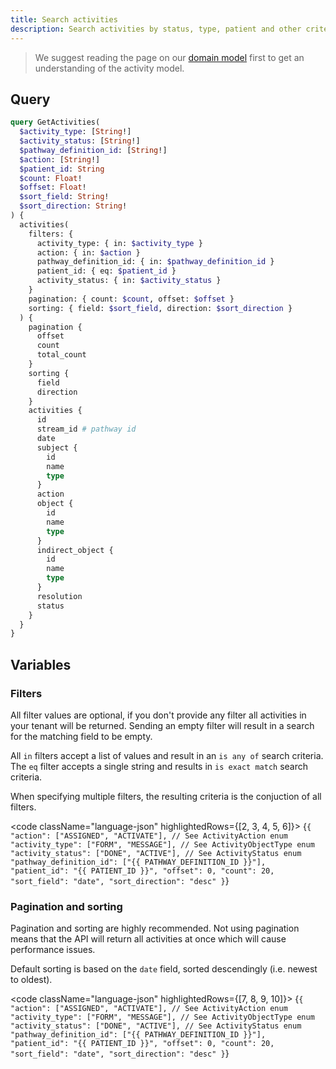 ```yaml
---
title: Search activities
description: Search activities by status, type, patient and other criteria
---
```


> We suggest reading the page on our [domain model](/awell-orchestration/docs/getting-started/domain-model) first to get an understanding of the activity model.

## Query

```graphql
query GetActivities(
  $activity_type: [String!]
  $activity_status: [String!]
  $pathway_definition_id: [String!]
  $action: [String!]
  $patient_id: String
  $count: Float!
  $offset: Float!
  $sort_field: String!
  $sort_direction: String!
) {
  activities(
    filters: {
      activity_type: { in: $activity_type }
      action: { in: $action }
      pathway_definition_id: { in: $pathway_definition_id }
      patient_id: { eq: $patient_id }
      activity_status: { in: $activity_status }
    }
    pagination: { count: $count, offset: $offset }
    sorting: { field: $sort_field, direction: $sort_direction }
  ) {
    pagination {
      offset
      count
      total_count
    }
    sorting {
      field
      direction
    }
    activities {
      id
      stream_id # pathway id
      date
      subject {
        id
        name
        type
      }
      action
      object {
        id
        name
        type
      }
      indirect_object {
        id
        name
        type
      }
      resolution
      status
    }
  }
}
```

## Variables

### Filters

All filter values are optional, if you don't provide any filter all activities in your tenant will be returned.
Sending an empty filter will result in a search for the matching field to be empty.

All `in` filters accept a list of values and result in an `is any of` search criteria. The `eq` filter accepts a single string and results in `is exact match` search criteria.

When specifying multiple filters, the resulting criteria is the conjuction of all filters.

<code className="language-json" highlightedRows={[2, 3, 4, 5, 6]}>
  {`
  {
    "action": ["ASSIGNED", "ACTIVATE"], // See ActivityAction enum
    "activity_type": ["FORM", "MESSAGE"], // See ActivityObjectType enum
    "activity_status": ["DONE", "ACTIVE"], // See ActivityStatus enum
    "pathway_definition_id": ["{{ PATHWAY_DEFINITION_ID }}"],
    "patient_id": "{{ PATIENT_ID }}",
    "offset": 0,
    "count": 20,
    "sort_field": "date",
    "sort_direction": "desc"
  }
  `}
</code>

### Pagination and sorting

Pagination and sorting are highly recommended. Not using pagination means that the API will return all activities at once which will cause performance issues.

Default sorting is based on the `date` field, sorted descendingly (i.e. newest to oldest).

<code className="language-json" highlightedRows={[7, 8, 9, 10]}>
  {`
  {
    "action": ["ASSIGNED", "ACTIVATE"], // See ActivityAction enum
    "activity_type": ["FORM", "MESSAGE"], // See ActivityObjectType enum
    "activity_status": ["DONE", "ACTIVE"], // See ActivityStatus enum
    "pathway_definition_id": ["{{ PATHWAY_DEFINITION_ID }}"],
    "patient_id": "{{ PATIENT_ID }}",
    "offset": 0,
    "count": 20,
    "sort_field": "date",
    "sort_direction": "desc"
  }
  `}
</code>
